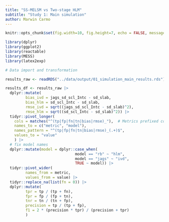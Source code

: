 ```yaml
---
title: "SS-MELSM vs Two-stage HLM"
subtitle: "Study 1: Main simulation"
author: Marwin Carmo
---
```


```r
knitr::opts_chunk$set(fig.width=10, fig.height=7, echo = FALSE, message = FALSE, warning = FALSE)
```

```r
library(dplyr)
library(ggplot2)
library(reactable)
library(MESS)
library(latex2exp)
```


```r
# Data import and transformation

results_raw <- readRDS("../data/output/01_simulation_main_results.rds")

results_df <- results_raw |>
  dplyr::mutate(
         bias_ivd = jags_sd_scl_Intc - sd_slab,
         bias_hlm = sd_scl_Intc - sd_slab,
         rmse_ivd = sqrt((jags_sd_scl_Intc - sd_slab)^2),
         rmse_hlm = sqrt((sd_scl_Intc - sd_slab)^2)) |>
  tidyr::pivot_longer(
    cols = matches("^(tp|fp|fn|tn|bias|rmse)_"),  # Metrics prefixed columns
    names_to = c("metric", "model"),
    names_pattern = "^(tp|fp|fn|tn|bias|rmse)_(.+)$",
    values_to = "value"
    ) |>
  # fix model names
  dplyr::mutate(model = dplyr::case_when(
                               model == "rb" ~ "hlm",
                               model == "jags" ~ "ivd",
                               TRUE ~ model)) |>
  tidyr::pivot_wider(
         names_from = metric,
         values_from = value) |>
  tidyr::replace_na(list(fn = 0)) |>
  dplyr::mutate(
         tpr = tp / (tp + fn),
         fpr = fp / (fp + tn),
         tnr = tn / (tn + fp),
         precision = tp / (tp + fp),
         f1 = 2 * (precision * tpr) / (precision + tpr)
         )

```
